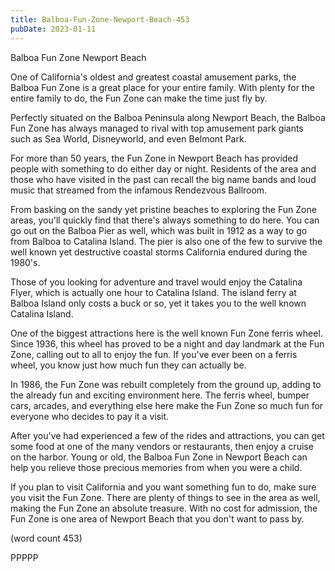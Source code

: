 ```yaml
---
title: Balboa-Fun-Zone-Newport-Beach-453
pubDate: 2023-01-11
---
```


Balboa Fun Zone Newport Beach

One of California's oldest and greatest coastal
amusement parks, the Balboa Fun Zone is a great 
place for your entire family.  With plenty for the
entire family to do, the Fun Zone can make the
time just fly by.

Perfectly situated on the Balboa Peninsula along 
Newport Beach, the Balboa Fun Zone has always 
managed to rival with top amusement park giants such
as Sea World, Disneyworld, and even Belmont Park.

For more than 50 years, the Fun Zone in Newport 
Beach has provided people with something to do either
day or night.  Residents of the area and those who
have visited in the past can recall the big name
bands and loud music that streamed from the infamous
Rendezvous Ballroom.

From basking on the sandy yet pristine beaches to 
exploring the Fun Zone areas, you'll quickly find that
there's always something to do here.  You can go out
on the Balboa Pier as well, which was built in 1912 as
a way to go from Balboa to Catalina Island. The pier is
also one of the few to survive the well known yet
destructive coastal storms California endured during 
the 1980's.

Those of you looking for adventure and travel would
enjoy the Catalina Flyer, which is actually one hour
to Catalina Island.  The island ferry at Balboa Island
only costs a buck or so, yet it takes you to the well
known Catalina Island.  

One of the biggest attractions here is the well known
Fun Zone ferris wheel.  Since 1936, this wheel has proved
to be a night and day landmark at the Fun Zone, calling
out to all to enjoy the fun.  If you've ever been on
a ferris wheel, you know just how much fun they can 
actually be.

In 1986, the Fun Zone was rebuilt completely from the
ground up, adding to the already fun and exciting 
environment here.  The ferris wheel, bumper cars, arcades,
and everything else here make the Fun Zone so much
fun for everyone who decides to pay it a visit.

After you've had experienced a few of the rides and
attractions, you can get some food at one of the many
vendors or restaurants, then enjoy a cruise on the
harbor.  Young or old, the Balboa Fun Zone in Newport
Beach can help you relieve those precious memories
from when you were a child.

If you plan to visit California and you want something
fun to do, make sure you visit the Fun Zone.  There are
plenty of things to see in the area as well, making the
Fun Zone an absolute treasure.  With no cost for 
admission, the Fun Zone is one area of Newport Beach 
that you don't want to pass by.

(word count 453)

PPPPP